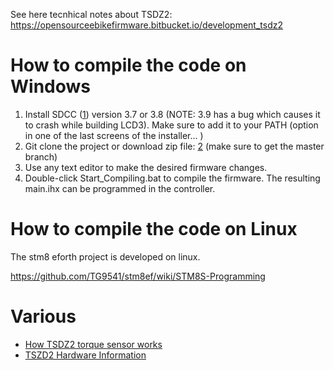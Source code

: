 See here tecnhical notes about TSDZ2: https://opensourceebikefirmware.bitbucket.io/development_tsdz2

= How to compile the code on Windows =

# Install SDCC ([https://sourceforge.net/projects/sdcc/files/snapshot_builds/x86_64-w64-mingw32-setup]) version 3.7 or 3.8 (NOTE: 3.9 has a bug which causes it to crash while building LCD3). Make sure to add it to your PATH (option in one of the last screens of the installer... )
# Git clone the project or download zip file: [https://github.com/OpenSource-EBike-firmware/TSDZ2-Smart-EBike] (make sure to get the master branch)
# Use any text editor to make the desired firmware changes.
# Double-click Start_Compiling.bat to compile the firmware. The resulting main.ihx can be programmed in the controller.

= How to compile the code on Linux =

The stm8 eforth project is developed on linux.

https://github.com/TG9541/stm8ef/wiki/STM8S-Programming

= Various =

* [[How TSDZ2 torque sensor works]]
* [[TSZD2 Hardware Information]]
